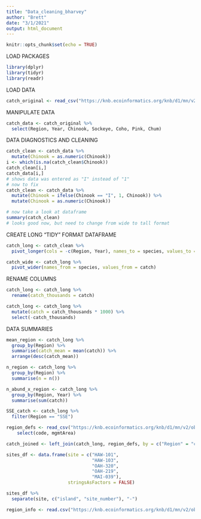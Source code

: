 ```yaml
---
title: "Data_cleaning_bharvey"
author: "Brett"
date: "3/1/2021"
output: html_document
---
```


```r
knitr::opts_chunk$set(echo = TRUE)
```

LOAD PACKAGES
```r
library(dplyr)
library(tidyr)
library(readr)
```

LOAD DATA
```r
catch_original <- read_csv("https://knb.ecoinformatics.org/knb/d1/mn/v2/object/df35b.302.1")
```

MANIPULATE DATA
```r
catch_data <- catch_original %>% 
  select(Region, Year, Chinook, Sockeye, Coho, Pink, Chum)


```

DATA DIAGNOSTICS AND CLEANING
```r
catch_clean <- catch_data %>% 
  mutate(Chinook = as.numeric(Chinook))
i <- which(is.na(catch_clean$Chinook))
catch_clean[i,]
catch_data[i,]
# shows data was entered as "I" instead of "1"
# now to fix
catch_clean <- catch_data %>%
  mutate(Chinook = ifelse(Chinook == "I", 1, Chinook)) %>% 
  mutate(Chinook = as.numeric(Chinook))

# now take a look at dataframe
summary(catch_clean)
# looks good now, but need to change from wide to tall format
```

CREATE LONG "TIDY" FORMAT DATAFRAME
```r
catch_long <- catch_clean %>% 
  pivot_longer(cols = -c(Region, Year), names_to = species, values_to = catch)

catch_wide <- catch_long %>% 
  pivot_wider(names_from = species, values_from = catch)
```

RENAME COLUMNS
```r
catch_long <- catch_long %>% 
  rename(catch_thousands = catch) 

catch_long <- catch_long %>% 
  mutate(catch = catch_thousands * 1000) %>% 
  select(-catch_thousands)
```


DATA SUMMARIES
```r
mean_region <- catch_long %>% 
  group_by(Region) %>% 
  summarise(catch_mean = mean(catch)) %>% 
  arrange(desc(catch_mean))

n_region <- catch_long %>% 
  group_by(Region) %>% 
  summarise(n = n())

n_abund_x_region <- catch_long %>% 
  group_by(Region, Year) %>% 
  summarise(sum(catch))
```


```r
SSE_catch <- catch_long %>% 
  filter(Region == "SSE")
```

```r
region_defs <- read_csv("https://knb.ecoinformatics.org/knb/d1/mn/v2/object/df35b.303.1") %>% 
    select(code, mgmtArea)

catch_joined <- left_join(catch_long, region_defs, by = c("Region" = "code"))


```


```r
sites_df <- data.frame(site = c("HAW-101",
                                "HAW-103",
                                "OAH-320",
                                "OAH-219",
                                "MAI-039"),
                       stringsAsFactors = FALSE)

sites_df %>% 
  separate(site, c("island", "site_number"), "-")
```



```r
region_info <- read.csv("https://knb.ecoinformatics.org/knb/d1/mn/v2/object/df35b.303.1")
```

